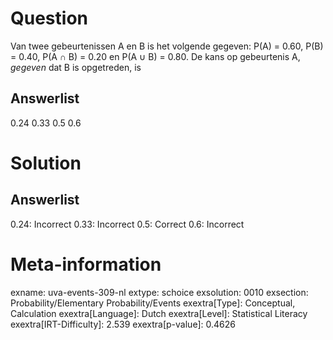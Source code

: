 Question
========

Van twee gebeurtenissen A en B is het volgende gegeven: P(A) = 0.60,
P(B) = 0.40, P(A ∩ B) = 0.20 en P(A ∪ B) = 0.80. De kans op gebeurtenis
A, *gegeven* dat B is opgetreden, is

Answerlist
----------

0.24
0.33
0.5
0.6

Solution
========

Answerlist
----------

0.24: Incorrect
0.33: Incorrect
0.5: Correct
0.6: Incorrect

Meta-information
================
exname: uva-events-309-nl
extype: schoice
exsolution: 0010
exsection: Probability/Elementary Probability/Events
exextra[Type]: Conceptual, Calculation
exextra[Language]: Dutch
exextra[Level]: Statistical Literacy
exextra[IRT-Difficulty]: 2.539
exextra[p-value]: 0.4626
